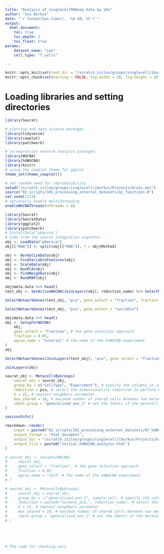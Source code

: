 ```yaml
---
title: "Analysis of singlecellRNAseq data by 10x"
author: "Ivo Borkus"
date: "`r format(Sys.time(), '%d %B, %Y')`"
output:  
  html_document:
    toc: true
    toc_depth: 2
    toc_float: true
params:
    dataset_name: "Lee"
    cell_type: "T_cells"

---
```

```r
knitr::opts_knit$set(root.dir = "/scratch_isilon/groups/singlecell/iborkus/Projects/brain_met") # nolint
knitr::opts_chunk$set(warning = FALSE, fig.width = 20, fig.height = 20)
```


# Loading libraries and setting directories
```R
library(Seurat)

# plotting and data science packages
library(tidyverse)
library(cowplot)
library(patchwork)

# co-expression network analysis packages:
library(WGCNA)
library(hdWGCNA)
library(knitr)
# using the cowplot theme for ggplot
theme_set(theme_cowplot())

# set random seed for reproducibility
setwd("/scratch_isilon/groups/singlecell/iborkus/Projects/brain_met")
source("02_scripts/101_processing_external_datasets/qc_functions.R")
set.seed(1123)
# optionally enable multithreading
enableWGCNAThreads(nThreads = 8)
```

```R
library(Seurat)
library(SeuratData)
library(ggplot2)
library(patchwork)
# InstallData("pbmcsca")
# Code from the seurat integration vignette:
obj <- LoadData("pbmcsca")
obj[["RNA"]] <- split(obj[["RNA"]], f = obj$Method)

obj <- NormalizeData(obj)
obj <- FindVariableFeatures(obj)
obj <- ScaleData(obj)
obj <- RunPCA(obj)
obj <- FindNeighbors(obj)
obj <- RunUMAP(obj)

obj@meta.data %>% head()
test_obj <- SetActiveWGCNA(JoinLayers(obj), reduction_name) %>% SelectNetworkGenes("pca", gene_select = "fraction", fraction = 0.05)

SelectNetworkGenes(test_obj, "pca", gene_select = "fraction", fraction = 1)

SelectNetworkGenes(test_obj, "pca", gene_select = "variable")

obj@meta.data %>% head()
obj <- SetupForWGCNA(
    obj,
    gene_select = "fraction", # the gene selection approach
    fraction = 0.05,
    wgcna_name = "tutorial" # the name of the hdWGCNA experiment
)
obj

SelectNetworkGenes(JoinLayers(test_obj), "pca", gene_select = "fraction", fraction = 1)

JoinLayers(obj)

seurat_obj <- MetacellsByGroups(
    seurat_obj = seurat_obj,
    group.by = c("CellType", "Experiment"), # specify the columns in seurat_obj@meta.data to group by
    reduction = pca, # select the dimensionality reduction to perform KNN on
    k = 25, # nearest-neighbors parameter
    max_shared = 10, # maximum number of shared cells between two metacells
    ident.group = "generalised_ann_1" # set the Idents of the metacell seurat object
)
```

```R
sessionInfo()
```


```R
rmarkdown::render(
    input = paste0("02_scripts/101_processing_external_datasets/07_hdWGCNA_forreal.rmd"),
    output_format = "html_document",
    output_dir = "/scratch_isilon/groups/singlecell/iborkus/Projects/brain_met/02_scripts/knits",
    output_file = paste0("initial_hdWGCNA_analysis.html")
)
```

```R
# seurat_obj <- SetupForWGCNA(
#     seurat_obj,
#     gene_select = "fraction", # the gene selection approach
#     fraction = 0.05,
#     wgcna_name = "Test" # the name of the hdWGCNA experiment
# )

# seurat_obj <- MetacellsByGroups(
#     seurat_obj = seurat_obj,
#     group.by = c("generalised_ann_1", sample_col), # specify the columns in seurat_obj@meta.data to group by
#     reduction = paste0("harmony_pca.", reduction_name), # select the dimensionality reduction to perform KNN on
#     k = 25, # nearest-neighbors parameter
#     max_shared = 10, # maximum number of shared cells between two metacells
#     ident.group = "generalised_ann_1" # set the Idents of the metacell seurat object
# )





# The code for checking vari
```